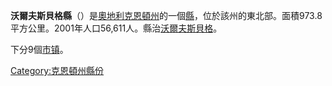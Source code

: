 {{noteTA|G1=奥地利地名}}
<!--ARTICLE'S INFOBOX -- SCROLL DOWN SEVERAL LINES FOR ARTICLE'S SUMMARY-->
{{Infobox Austrian district |
 subject_name = Bezirk Wolfsberg |
 region_map = Karte_oesterreich_kaernten.png |
 district_map = Oesterreich_Kaernten-WO.png |
 region = [[克恩頓州|克恩頓州]] |
 population = 56,611 <small>(2001)</small> |
 prefix = 04352 |
 area = 973.8 |
 car_plate = WO |
 nuts_code = ? |
 municipalities = 9 |
 image_location = Oesterreich_kaernten-WO.png |
}}
<!--//END OF INFOBOX-->
'''沃爾夫斯貝格縣'''（{{lang-de|Bezirk Wolfsberg}}）是[[奧地利|奧地利]][[克恩頓州|克恩頓州]]的一個[[县_(奥地利)|縣]]，位於該州的東北部。面積973.8平方公里。2001年人口56,611人。縣治[[沃爾夫斯貝格_(奧地利)|沃爾夫斯貝格]]。

下分9個[[市镇_(奥地利)|市镇]]。

{{克恩頓州行政區劃}}

[[Category:克恩頓州縣份|Category:克恩頓州縣份]]